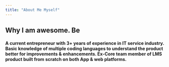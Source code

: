 ```yaml
---
title: "About Me Myself"
---
```


## Why I am awesome. Be

#### A current entrepreneur with 3+ years of experience in IT service industry. Basic knowledge of multiple coding languages to understand the product better for improvements & enhancements. Ex-Core team member of LMS product built from scratch on both App & web platforms.